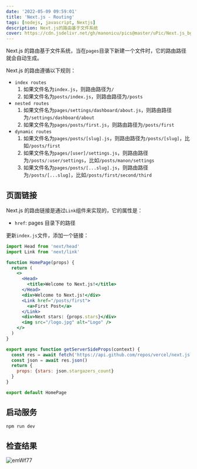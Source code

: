 ```yaml
---
date: '2022-05-09 09:59:01'
title: 'Next.js - Routing'
tags: [nodejs, javascript, Nextjs]
description: Next.js的路由基于文件系统
cover: https://cdn.jsdelivr.net/gh/manonicu/pics@master/uPic/Next.js_bg.svg
---
```


Next.js 的路由基于文件系统，当在`pages`目录下新建一个文件时，它的路由路径就会自动生成。

Next.js 的路由遵循以下规则：

- `index routes`
  1. 如果文件名为`index.js`，则路由路径为`/`
  2. 如果文件名为`posts/index.js`，则路由路径为`/posts`
- `nested routes`
  1. 如果文件名为`pages/settings/dashboard/about.js`，则路由路径为`/settings/dashboard/about`
  2. 如果文件名为`pages/posts/first.js`，则路由路径为`/posts/first`
- `dynamic routes`
  1. 如果文件名为`pages/posts/[slug].js`，则路由路径为`/posts/[slug]`，比如`/posts/first`
  2. 如果文件名为`pages/[user]/settings.js`，则路由路径为`/posts/:user/settings`，比如`/posts/manon/settings`
  3. 如果文件名为`pages/posts/[...slug].js`，则路由路径为`/posts/[...slug]`，比如`/posts/first/second/third`

## 页面链接

Next.js 的路由链接是通过`Link`组件来实现的，它的属性是：

- `href`: pages 目录下的路径

更新`index.js`文件，添加一个链接：

```jsx
import Head from 'next/head'
import Link from 'next/link'

function HomePage(props) {
  return (
    <>
      <Head>
        <title>Welcome to Next.js!</title>
      </Head>
      <div>Welcome to Next.js!</div>
      <Link href="/posts/first">
        <a>First Post</a>
      </Link>
      <div>Next stars: {props.stars}</div>
      <img src="/logo.jpg" alt="Logo" />
    </>
  )
}

export async function getServerSideProps(context) {
  const res = await fetch('https://api.github.com/repos/vercel/next.js')
  const json = await res.json()
  return {
    props: {stars: json.stargazers_count}
  }
}

export default HomePage
```

## 启动服务

```bash
npm run dev
```

## 检查结果

![emWf77](https://cdn.jsdelivr.net/gh/manonicu/pics@master/uPic/emWf77.png)
